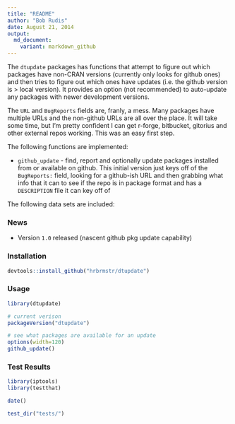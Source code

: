 ```yaml
---
title: "README"
author: "Bob Rudis"
date: August 21, 2014
output:
  md_document:
    variant: markdown_github
---
```


The `dtupdate` packages has functions that attempt to figure out which packages have non-CRAN versions (currently only looks for github ones) and then tries to figure out which ones have updates (i.e. the github version is > local version). It provides an option (not recommended) to auto-update any packages with newer development versions.

The `URL` and `BugReports` fields are, franly, a mess. Many packages have multiple URLs and the non-github URLs are all over the place. It will take some time, but I'm pretty confident I can get r-forge, bitbucket, gitorius and other external repos working. This was an easy first step.

The following functions are implemented:

- `github_update` - find, report and optionally update packages installed from or available on github. This initial version just keys off of the `BugReports:` field, looking for a github-ish URL and then grabbing what info that it can to see if the repo is in package format and has a `DESCRIPTION` file it can key off of

The following data sets are included:

### News

- Version `1.0` released (nascent github pkg update capability)

### Installation

```r
devtools::install_github("hrbrmstr/dtupdate")
```

### Usage

```r
library(dtupdate)

# current verison
packageVersion("dtupdate")

# see what packages are available for an update
options(width=120)
github_update()

```

### Test Results

```r
library(iptools)
library(testthat)

date()

test_dir("tests/")
```

